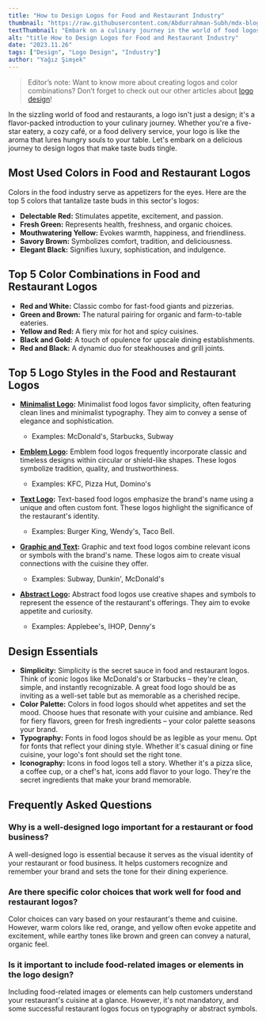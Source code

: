 ```yaml
---
title: "How to Design Logos for Food and Restaurant Industry"
thumbnail: "https://raw.githubusercontent.com/Abdurrahman-Subh/mdx-blog/main/images/logo-food.png"
textThumbnail: "Embark on a culinary journey in the world of food logos. Explore the vibrant palette, top color combinations, and logo styles that tantalize taste buds. Discover design essentials for crafting a logo that serves up a visual feast, whether you're a restaurant owner, food blogger, or culinary entrepreneur."
alt: "title How to Design Logos for Food and Restaurant Industry"
date: "2023.11.26"
tags: ["Design", "Logo Design", "Industry"]
author: "Yağız Şimşek"
---
```


<CustomImage
  src="https://raw.githubusercontent.com/Abdurrahman-Subh/mdx-blog/main/images/title-logo-food.png"
  alt="title How to Design Logos for Food and Restaurant Industry"
/>

> Editor’s note: Want to know more about creating logos and color combinations? Don’t forget to check out our other articles about [logo design](https://stockimg.ai/blog/logo-design)!

In the sizzling world of food and restaurants, a logo isn't just a design; it's a flavor-packed introduction to your culinary journey. Whether you're a five-star eatery, a cozy café, or a food delivery service, your logo is like the aroma that lures hungry souls to your table. Let's embark on a delicious journey to design logos that make taste buds tingle.

## Most Used Colors in Food and Restaurant Logos

Colors in the food industry serve as appetizers for the eyes. Here are the top 5 colors that tantalize taste buds in this sector's logos:

- **Delectable Red:** Stimulates appetite, excitement, and passion. 
-	**Fresh Green:** Represents health, freshness, and organic choices. 
-	**Mouthwatering Yellow:** Evokes warmth, happiness, and friendliness. 
-	**Savory Brown:** Symbolizes comfort, tradition, and deliciousness. 
-	**Elegant Black:** Signifies luxury, sophistication, and indulgence.

## Top 5 Color Combinations in Food and Restaurant Logos

- **Red and White:** Classic combo for fast-food giants and pizzerias. 
- **Green and Brown:** The natural pairing for organic and farm-to-table eateries. 
- **Yellow and Red:** A fiery mix for hot and spicy cuisines. 
- **Black and Gold:** A touch of opulence for upscale dining establishments. 
- **Red and Black:** A dynamic duo for steakhouses and grill joints.

## Top 5 Logo Styles in the Food and Restaurant Logos

- **[Minimalist Logo](https://stockimg.ai/blog/design/how-to-design-minimalist-logos):** Minimalist food logos favor simplicity, often featuring clean lines and minimalist typography. They aim to convey a sense of elegance and sophistication.
  - Examples: McDonald's, Starbucks, Subway

- **[Emblem Logo](https://stockimg.ai/blog/design/how-to-design-emblem-logos):** Emblem food logos frequently incorporate classic and timeless designs within circular or shield-like shapes. These logos symbolize tradition, quality, and trustworthiness.
  - Examples: KFC, Pizza Hut, Domino's

- **[Text Logo](https://stockimg.ai/blog/design/how-to-design-text-logos):**  Text-based food logos emphasize the brand's name using a unique and often custom font. These logos highlight the significance of the restaurant's identity.
  - Examples: Burger King, Wendy's, Taco Bell.

- **[Graphic and Text](https://stockimg.ai/blog/design/how-to-design-text-and-graphic-logos):** Graphic and text food logos combine relevant icons or symbols with the brand's name. These logos aim to create visual connections with the cuisine they offer.
  - Examples: Subway, Dunkin', McDonald's

- **[Abstract Logo](https://stockimg.ai/blog/design/how-to-design-abstract-logos):** Abstract food logos use creative shapes and symbols to represent the essence of the restaurant's offerings. They aim to evoke appetite and curiosity.
  - Examples: Applebee's, IHOP, Denny's

## Design Essentials

- **Simplicity:** Simplicity is the secret sauce in food and restaurant logos. Think of iconic logos like McDonald's or Starbucks – they're clean, simple, and instantly recognizable. A great food logo should be as inviting as a well-set table but as memorable as a cherished recipe.
- **Color Palette:** Colors in food logos should whet appetites and set the mood. Choose hues that resonate with your cuisine and ambiance. Red for fiery flavors, green for fresh ingredients – your color palette seasons your brand.
- **Typography:** Fonts in food logos should be as legible as your menu. Opt for fonts that reflect your dining style. Whether it's casual dining or fine cuisine, your logo's font should set the right tone.
- **Iconography:** Icons in food logos tell a story. Whether it's a pizza slice, a coffee cup, or a chef's hat, icons add flavor to your logo. They're the secret ingredients that make your brand memorable.

## Frequently Asked Questions

### Why is a well-designed logo important for a restaurant or food business?
A well-designed logo is essential because it serves as the visual identity of your restaurant or food business. It helps customers recognize and remember your brand and sets the tone for their dining experience.

### Are there specific color choices that work well for food and restaurant logos?
Color choices can vary based on your restaurant's theme and cuisine. However, warm colors like red, orange, and yellow often evoke appetite and excitement, while earthy tones like brown and green can convey a natural, organic feel.

### Is it important to include food-related images or elements in the logo design?
Including food-related images or elements can help customers understand your restaurant's cuisine at a glance. However, it's not mandatory, and some successful restaurant logos focus on typography or abstract symbols.
